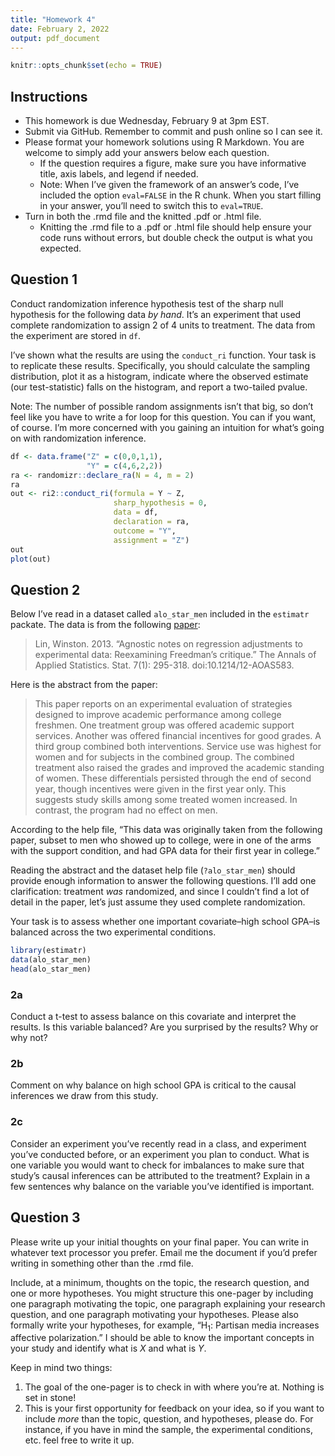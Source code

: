 ```yaml
---
title: "Homework 4"
date: February 2, 2022
output: pdf_document
---
```


```r
knitr::opts_chunk$set(echo = TRUE)
```

## Instructions

- This homework is due Wednesday, February 9 at 3pm EST.
- Submit via GitHub.  Remember to commit and push online so I can see it.
- Please format your homework solutions using R Markdown.  You are welcome to simply add your answers below each question.
  - If the question requires a figure, make sure you have informative title, axis labels, and legend if needed.
  - Note: When I've given the framework of an answer's code, I've included the option `eval=FALSE` in the R chunk.  When you start filling in your answer, you'll need to switch this to `eval=TRUE`.
- Turn in both the .rmd file and the knitted .pdf or .html file.
  - Knitting the .rmd file to a .pdf or .html file should help ensure your code runs without errors, but double check the output is what you expected.

## Question 1

Conduct randomization inference hypothesis test of the sharp null hypothesis for the following data *by hand*.  It's an experiment that used complete randomization to assign 2 of 4 units to treatment.  The data from the experiment are stored in `df`.

I've shown what the results are using the `conduct_ri` function.  Your task is to replicate these results.  Specifically, you should calculate the sampling distribution, plot it as a histogram, indicate where the observed estimate (our test-statistic) falls on the histogram, and report a two-tailed pvalue.

Note: The number of possible random assignments isn't that big, so don't feel like you have to write a for loop for this question. You can if you want, of course.  I'm more concerned with you gaining an intuition for what's going on with randomization inference.

```r
df <- data.frame("Z" = c(0,0,1,1),
                 "Y" = c(4,6,2,2))
ra <- randomizr::declare_ra(N = 4, m = 2)
ra
out <- ri2::conduct_ri(formula = Y ~ Z,
                       sharp_hypothesis = 0,
                       data = df,
                       declaration = ra,
                       outcome = "Y",
                       assignment = "Z")
out
plot(out)
```


## Question 2

Below I've read in a dataset called `alo_star_men` included in the `estimatr` packate.  The data is from the following [paper](https://www.aeaweb.org/articles?id=10.1257/app.1.1.136):

> Lin, Winston. 2013. "Agnostic notes on regression adjustments to experimental data: Reexamining Freedman’s critique." The Annals of Applied Statistics. Stat. 7(1): 295-318. doi:10.1214/12-AOAS583.

Here is the abstract from the paper:

> This paper reports on an experimental evaluation of strategies designed to improve academic performance among college freshmen. One treatment group was offered academic support services. Another was offered financial incentives for good grades. A third group combined both interventions. Service use was highest for women and for subjects in the combined group. The combined treatment also raised the grades and improved the academic standing of women. These differentials persisted through the end of second year, though incentives were given in the first year only. This suggests study skills among some treated women increased. In contrast, the program had no effect on men.

According to the help file, "This data was originally taken from the following paper, subset to men who showed up to college, were in one of the arms with the support condition, and had GPA data for their first year in college."

Reading the abstract and the dataset help file (`?alo_star_men`) should provide enough information to answer the following questions.  I'll add one clarification: treatment *was* randomized, and since I couldn't find a lot of detail in the paper, let's just assume they used complete randomization.

Your task is to assess whether one important covariate--high school GPA--is balanced across the two experimental conditions.  

```r
library(estimatr)
data(alo_star_men)
head(alo_star_men)
```

### 2a

Conduct a t-test to assess balance on this covariate and interpret the results.  Is this variable balanced?  Are you surprised by the results?  Why or why not?  

### 2b

Comment on why balance on high school GPA is critical to the causal inferences we draw from this study.


### 2c

Consider an experiment you've recently read in a class, and experiment you've conducted before, or an experiment you plan to conduct.  What is one variable you would want to check for imbalances to make sure that study's causal inferences can be attributed to the treatment?  Explain in a few sentences why balance on the variable you've identified is important.



## Question 3

Please write up your initial thoughts on your final paper. You can write in whatever text processor you prefer.  Email me the document if you'd prefer writing in something other than the .rmd file.

Include, at a minimum, thoughts on the topic, the research question, and one or more hypotheses.  You might structure this one-pager by including one paragraph motivating the topic, one paragraph explaining your research question, and one paragraph motivating your hypotheses.  Please also formally write your hypotheses, for example, "H$_1$: Partisan media increases affective polarization."  I should be able to know the important concepts in your study and identify what is $X$ and what is $Y$.

Keep in mind two things:

1. The goal of the one-pager is to check in with where you're at.  Nothing is set in stone!
2. This is your first opportunity for feedback on your idea, so if you want to include *more* than the topic, question, and hypotheses, please do.  For instance, if you have in mind the sample, the experimental conditions, etc. feel free to write it up.  


